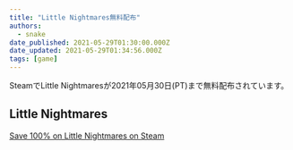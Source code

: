 ```yaml
---
title: "Little Nightmares無料配布"
authors:
  - snake
date_published: 2021-05-29T01:30:00.000Z
date_updated: 2021-05-29T01:34:56.000Z
tags: [game]
---
```


SteamでLittle Nightmaresが2021年05月30日(PT)まで無料配布されています。

## Little Nightmares
[Save 100% on Little Nightmares on Steam](https://store.steampowered.com/app/424840/Little_Nightmares/)
